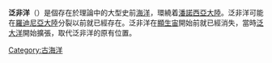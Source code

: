 {{補充來源|time=2015-01-16T00:51:32+00:00}}
'''泛非洋'''（{{lang-en|Pan-African Ocean}}）是個存在於理論中的大型史前[[海洋|海洋]]，環繞着[[潘諾西亞大陸|潘諾西亞大陸]]。泛非洋可能在[[羅迪尼亞大陸|羅迪尼亞大陸]]分裂以前就已經存在。泛非洋在[[顯生宙|顯生宙]]開始前就已經消失，當時[[泛大洋|泛大洋]]開始擴張，取代泛非洋的原有位置。

[[Category:古海洋|Category:古海洋]]
{{ocean-stub}}